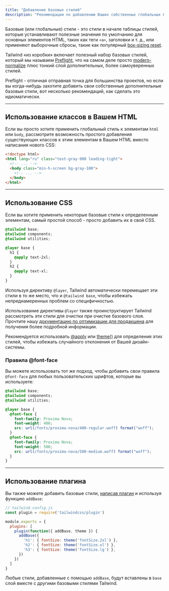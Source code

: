 ```yaml
---
title: "Добавление базовых стилей"
description: "Рекомендации по добавлению Ваших собственных глобальных базовых стилей поверх Tailwind."
---
```


Базовые (или глобальные) стили - это стили в начале таблицы стилей, которые устанавливают полезные значения по умолчанию для основных элементов HTML, таких как теги `<a>`, заголовки и т. д., или применяют выборочные сбросы, такие как популярный [box-sizing reset](https://www.paulirish.com/2012/box-sizing-border-box-ftw/).

Tailwind «из коробки» включает полезный набор базовых стилей, который мы называем [Preflight](/docs/preflight), что на самом деле просто [modern-normalize](https://github.com/sindresorhus/modern-normalize) плюс тонкий слой дополнительных, более самоуверенных стилей.

Preflight  - отличная отправная точка для большинства проектов, но если вы когда-нибудь захотите добавить свои собственные дополнительные базовые стили, вот несколько рекомендаций, как сделать это идиоматически.

---

## Использование классов в Вашем HTML

Если вы просто хотите применить глобальный стиль к элементам `html` или `body`, рассмотрите возможность простого добавления существующих классов к этим элементам в Вашем HTML вместо написания нового CSS:

```html
<!doctype html>
<html lang="ru" class="text-gray-900 leading-tight">
  <!-- ... -->
  <body class="min-h-screen bg-gray-100">
    <!-- ... -->
  </body>
</html>
```

---

## Использование CSS

Если вы хотите применить некоторые базовые стили к определенным элементам, самый простой способ - просто добавить их в свой CSS.

```css
@tailwind base;
@tailwind components;
@tailwind utilities;

@layer base {
  h1 {
    @apply text-2xl;
  }
  h2 {
    @apply text-xl;
  }
}
```

Используя директиву `@layer`, Tailwind автоматически перемещает эти стили в то же место, что и `@tailwind base`, чтобы избежать непреднамеренных проблем со специфичностью.

Использование директивы `@layer` также проинструктирует Tailwind рассмотреть эти стили для очистки при очистке базового слоя. Прочтите нашу [документацию по оптимизации для продакшена](/docs/optimizing-for-production) для получения более подробной информации.

Рекомендуется использовать [@apply](/docs/functions-and-directives#apply) или [theme()](/docs/functions-and-directives#theme) для определения этих стилей, чтобы избежать случайного отклонения от Вашей дизайн-системы.

### Правила @font-face

Вы можете использовать тот же подход, чтобы добавить свои правила `@font-face` для любых пользовательских шрифтов, которые вы используете:

```css
@tailwind base;
@tailwind components;
@tailwind utilities;

@layer base {
  @font-face {
    font-family: Proxima Nova;
    font-weight: 400;
    src: url(/fonts/proxima-nova/400-regular.woff) format("woff");
  }
  @font-face {
    font-family: Proxima Nova;
    font-weight: 500;
    src: url(/fonts/proxima-nova/500-medium.woff) format("woff");
  }
}
```

---

## Использование плагина

Вы также можете добавить базовые стили, [написав плагин](/docs/plugins#adding-base-styles) и используя функцию `addBase`:

```js
// tailwind.config.js
const plugin = require('tailwindcss/plugin')

module.exports = {
  plugins: [
    plugin(function({ addBase, theme }) {
      addBase({
        'h1': { fontSize: theme('fontSize.2xl') },
        'h2': { fontSize: theme('fontSize.xl') },
        'h3': { fontSize: theme('fontSize.lg') },
      })
    })
  ]
}
```

Любые стили, добавленные с помощью `addBase`, будут вставлены в `base` слой вместе с другими базовыми стилями Tailwind.
